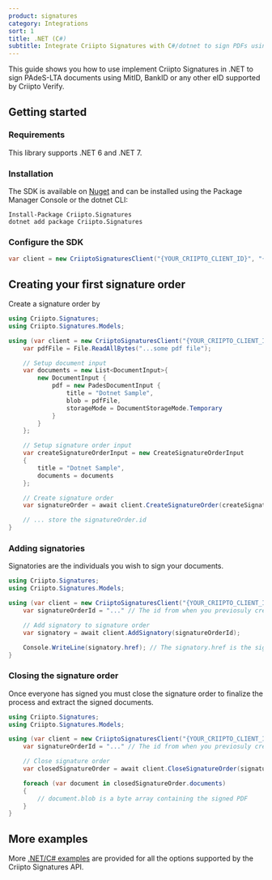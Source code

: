 ```yaml
---
product: signatures
category: Integrations
sort: 1
title: .NET (C#)
subtitle: Integrate Criipto Signatures with C#/dotnet to sign PDFs using MitID, Swedish BankID, Norwegian BankId or other eIDs.
---
```


This guide shows you how to use implement Criipto Signatures in .NET to sign
PAdeS-LTA documents using MitID, BankID or any other eID supported by Criipto Verify.

## Getting started

### Requirements

This library supports .NET 6 and .NET 7.

### Installation

The SDK is available on [Nuget](https://www.nuget.org/packages/Criipto.Signatures) and can be installed using the Package Manager Console or the dotnet CLI:

```
Install-Package Criipto.Signatures
dotnet add package Criipto.Signatures
```

### Configure the SDK

```csharp
var client = new CriiptoSignaturesClient("{YOUR_CRIIPTO_CLIENT_ID}", "{YOUR_CRIIPTO_CLIENT_SECRET}");
```

## Creating your first signature order

Create a signature order by 

```csharp
using Criipto.Signatures;
using Criipto.Signatures.Models;

using (var client = new CriiptoSignaturesClient("{YOUR_CRIIPTO_CLIENT_ID}", "{YOUR_CRIIPTO_CLIENT_SECRET}")) {
    var pdfFile = File.ReadAllBytes("...some pdf file");

    // Setup document input
    var documents = new List<DocumentInput>{
        new DocumentInput {
            pdf = new PadesDocumentInput {
                title = "Dotnet Sample",
                blob = pdfFile,
                storageMode = DocumentStorageMode.Temporary
            }
        }
    };

    // Setup signature order input
    var createSignatureOrderInput = new CreateSignatureOrderInput
    {
        title = "Dotnet Sample",
        documents = documents
    };

    // Create signature order
    var signatureOrder = await client.CreateSignatureOrder(createSignatureOrderInput);

    // ... store the signatureOrder.id
}
```

### Adding signatories

Signatories are the individuals you wish to sign your documents.

```csharp
using Criipto.Signatures;
using Criipto.Signatures.Models;

using (var client = new CriiptoSignaturesClient("{YOUR_CRIIPTO_CLIENT_ID}", "{YOUR_CRIIPTO_CLIENT_SECRET}")) {
    var signatureOrderId = "..." // The id from when you previosuly created the signature order

    // Add signatory to signature order
    var signatory = await client.AddSignatory(signatureOrderId);

    Console.WriteLine(signatory.href); // The signatory.href is the signing link that you can show or send to your users
}
```

### Closing the signature order

Once everyone has signed you must close the signature order to finalize the process and extract the signed documents.

```csharp
using Criipto.Signatures;
using Criipto.Signatures.Models;

using (var client = new CriiptoSignaturesClient("{YOUR_CRIIPTO_CLIENT_ID}", "{YOUR_CRIIPTO_CLIENT_SECRET}")) {
    var signatureOrderId = "..." // The id from when you previosuly created the signature order

    // Close signature order
    var closedSignatureOrder = await client.CloseSignatureOrder(signatureOrderId);

    foreach (var document in closedSignatureOrder.documents)
    {
        // document.blob is a byte array containing the signed PDF
    }
}
```

## More examples

More [.NET/C# examples](/signatures/graphql/examples/) are provided for all the options supported by the Criipto Signatures API.